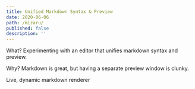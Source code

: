 ```yaml
---
title: Unified Markdown Syntax & Preview
date: 2020-06-06
path: /mizaru/
published: false
description: ''
---
```


What? Experimenting with an editor that unifies markdown syntax and preview.

Why? Markdown is great, but having a separate preview window is clunky.

Live, dynamic markdown renderer
